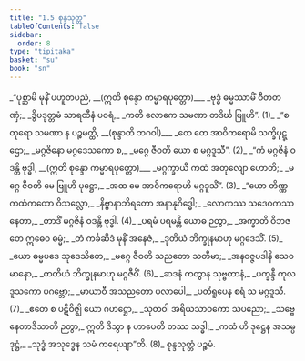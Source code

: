 ```yaml
---
title: "1.5 စုန္ဒသုတ္တ"
tableOfContents: false
sidebar:
  order: 8
type: "tipitaka"
basket: "su"
book: "sn"
---
```



<DynamicBreadcrumb />

<Division number="83" book="sn">

<Paragraph number="97" type="verses" book="sn">
_“ပုစ္ဆာမိ မုနိံ ပဟူတပညံ, __(ဣတိ စုန္ဒော ကမ္မာရပုတ္တော)___  
_ဗုဒ္ဓံ ဓမ္မဿာမိံ ဝီတတဏှံ;_  
_ဒွိပဒုတ္တမံ သာရထီနံ ပဝရံ,_  
_ကတိ လောကေ သမဏာ တဒိင်္ဃ ဗြူဟိ”. (1)_  

</Paragraph>

</Division>
<Division number="84" book="sn">

<Paragraph number="98" type="verses" book="sn">
_“စတုရော သမဏာ န ပဉ္စမတ္ထိ, __(စုန္ဒာတိ ဘဂဝါ)___  
_တေ တေ အာဝိကရောမိ သက္ခိပုဋ္ဌော;_  
_မဂ္ဂဇိနော မဂ္ဂဒေသကော စ,_  
_မဂ္ဂေ ဇီဝတိ ယော စ မဂ္ဂဒူသီ”. (2)_  

</Paragraph>

</Division>
<Division number="85" book="sn">

<Paragraph number="99" type="verses" book="sn">
_“ကံ မဂ္ဂဇိနံ ဝဒန္တိ ဗုဒ္ဓါ, __(ဣတိ စုန္ဒော ကမ္မာရပုတ္တော)___  
_မဂ္ဂက္ခာယီ ကထံ အတုလျော ဟောတိ;_  
_မဂ္ဂေ ဇီဝတိ မေ ဗြူဟိ ပုဋ္ဌော,_  
_အထ မေ အာဝိကရောဟိ မဂ္ဂဒူသိံ”. (3)_  

</Paragraph>

</Division>
<Division number="86" book="sn">

<Paragraph number="100" type="verses" book="sn">
_“ယော တိဏ္ဏကထံကထော ဝိသလ္လော,_  
_နိဗ္ဗာနာဘိရတော အနာနုဂိဒ္ဓေါ;_  
_လောကဿ သဒေဝကဿ နေတာ,_  
_တာဒိံ မဂ္ဂဇိနံ ဝဒန္တိ ဗုဒ္ဓါ. (4)_  

</Paragraph>

</Division>
<Division number="87" book="sn">

<Paragraph number="101" type="verses" book="sn">
_ပရမံ ပရမန္တိ ယောဓ ဉတွာ,_  
_အက္ခာတိ ဝိဘဇတေ ဣဓေဝ ဓမ္မံ;_  
_တံ ကင်္ခဆိဒံ မုနိံ အနေဇံ,_  
_ဒုတိယံ ဘိက္ခုနမာဟု မဂ္ဂဒေသိံ. (5)_  

</Paragraph>

</Division>
<Division number="88" book="sn">

<Paragraph number="102" type="verses" book="sn">
_ယော ဓမ္မပဒေ သုဒေသိတေ,_  
_မဂ္ဂေ ဇီဝတိ သညတော သတီမာ;_  
_အနဝဇ္ဇပဒါနိ သေဝမာနော,_  
_တတိယံ ဘိက္ခုနမာဟု မဂ္ဂဇီဝိံ. (6)_  

</Paragraph>

</Division>
<Division number="89" book="sn">

<Paragraph number="103" type="verses" book="sn">
_ဆဒနံ ကတွာန သုဗ္ဗတာနံ,_  
_ပက္ခန္ဒီ ကုလဒူသကော ပဂဗ္ဘော;_  
_မာယာဝီ အသညတော ပလာပေါ,_  
_ပတိရူပေန စရံ သ မဂ္ဂဒူသီ. (7)_  

</Paragraph>

</Division>
<Division number="90" book="sn">

<Paragraph number="104" type="verses" book="sn">
_ဧတေ စ ပဋိဝိဇ္ဈိ ယော ဂဟဋ္ဌော,_  
_သုတဝါ အရိယသာဝကော သပညော;_  
_သဗ္ဗေ နေတာဒိသာတိ ဉတွာ,_  
ဣတိ ဒိသွာ န ဟာပေတိ တဿ သဒ္ဓါ;_  
_ကထံ ဟိ ဒုဋ္ဌေန အသမ္ပဒုဋ္ဌံ,_  
_သုဒ္ဓံ အသုဒ္ဓေန သမံ ကရေယျာ”တိ. (8)_  


</Paragraph>
</Division>

<Paragraph number="105" type="center" book="sn">
စုန္ဒသုတ္တံ ပဉ္စမံ.
</Paragraph>